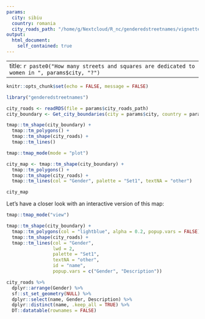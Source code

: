 ```yaml
---
params:
  city: sibiu
  country: romania
  city_roads_path: "/home/g/Nextcloud/R_nc/genderedstreetnames/vignettes/data/gendered_street_names_fixed_geo/romania/city_roads_gender_fixed_geo-sibiu.rds"
output:
  html_document:
    self_contained: true
---
```


---
title: `r paste0("How many streets and squares are dedicated to women in ", params$city, "?")`
---

```r
knitr::opts_chunk$set(echo = FALSE, message = FALSE)

library("genderedstreetnames")


```


```r

city_roads <- readRDS(file = params$city_roads_path)
city_boundary <- Get_city_boundaries(city = params$city, country = params$country, cache = TRUE)

tmap::tm_shape(city_boundary) + 
  tmap::tm_polygons() +
  tmap::tm_shape(city_roads) +
  tmap::tm_lines()
```

```r
tmap::tmap_mode(mode = "plot")

city_map <- tmap::tm_shape(city_boundary) + 
  tmap::tm_polygons() +
  tmap::tm_shape(city_roads) +
  tmap::tm_lines(col = "Gender", palette = "Set1", textNA = "other")

city_map
```



Let's have a closer look with an interactive version of this map:

```r
tmap::tmap_mode("view")

tmap::tm_shape(city_boundary) + 
  tmap::tm_polygons(col = "lightblue", alpha = 0.2, popup.vars = FALSE) +
  tmap::tm_shape(city_roads) +
  tmap::tm_lines(col = "Gender",
                 lwd = 2,
                 palette = "Set1",
                 textNA = "other",
                 id = "name",
                 popup.vars = c("Gender", "Description"))
```

```r
city_roads %>%
  dplyr::arrange(Gender) %>% 
  sf::st_set_geometry(NULL) %>% 
  dplyr::select(name, Gender, Description) %>% 
  dplyr::distinct(name, .keep_all = TRUE) %>% 
  DT::datatable(rownames = FALSE)
```

